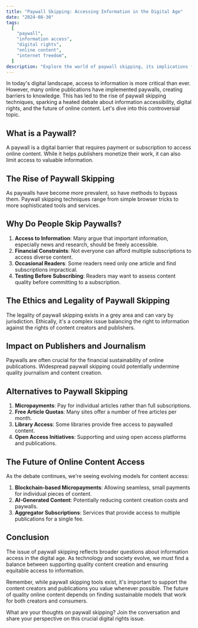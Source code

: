 ```yaml
---
title: "Paywall Skipping: Accessing Information in the Digital Age"
date: "2024-08-30"
tags:
  [
    "paywall",
    "information access",
    "digital rights",
    "online content",
    "internet freedom",
  ]
description: "Explore the world of paywall skipping, its implications for information access, and the ongoing debate about digital rights in the age of paywalled content."
---
```


In today's digital landscape, access to information is more critical than ever. However, many online publications have implemented paywalls, creating barriers to knowledge. This has led to the rise of paywall skipping techniques, sparking a heated debate about information accessibility, digital rights, and the future of online content. Let's dive into this controversial topic.

## What is a Paywall?

A paywall is a digital barrier that requires payment or subscription to access online content. While it helps publishers monetize their work, it can also limit access to valuable information.

## The Rise of Paywall Skipping

As paywalls have become more prevalent, so have methods to bypass them. Paywall skipping techniques range from simple browser tricks to more sophisticated tools and services.

## Why Do People Skip Paywalls?

1. **Access to Information**: Many argue that important information, especially news and research, should be freely accessible.
2. **Financial Constraints**: Not everyone can afford multiple subscriptions to access diverse content.
3. **Occasional Readers**: Some readers need only one article and find subscriptions impractical.
4. **Testing Before Subscribing**: Readers may want to assess content quality before committing to a subscription.

## The Ethics and Legality of Paywall Skipping

The legality of paywall skipping exists in a grey area and can vary by jurisdiction. Ethically, it's a complex issue balancing the right to information against the rights of content creators and publishers.

## Impact on Publishers and Journalism

Paywalls are often crucial for the financial sustainability of online publications. Widespread paywall skipping could potentially undermine quality journalism and content creation.

## Alternatives to Paywall Skipping

1. **Micropayments**: Pay for individual articles rather than full subscriptions.
2. **Free Article Quotas**: Many sites offer a number of free articles per month.
3. **Library Access**: Some libraries provide free access to paywalled content.
4. **Open Access Initiatives**: Supporting and using open access platforms and publications.

## The Future of Online Content Access

As the debate continues, we're seeing evolving models for content access:

1. **Blockchain-based Micropayments**: Allowing seamless, small payments for individual pieces of content.
2. **AI-Generated Content**: Potentially reducing content creation costs and paywalls.
3. **Aggregator Subscriptions**: Services that provide access to multiple publications for a single fee.

## Conclusion

The issue of paywall skipping reflects broader questions about information access in the digital age. As technology and society evolve, we must find a balance between supporting quality content creation and ensuring equitable access to information.

Remember, while paywall skipping tools exist, it's important to support the content creators and publications you value whenever possible. The future of quality online content depends on finding sustainable models that work for both creators and consumers.

What are your thoughts on paywall skipping? Join the conversation and share your perspective on this crucial digital rights issue.
